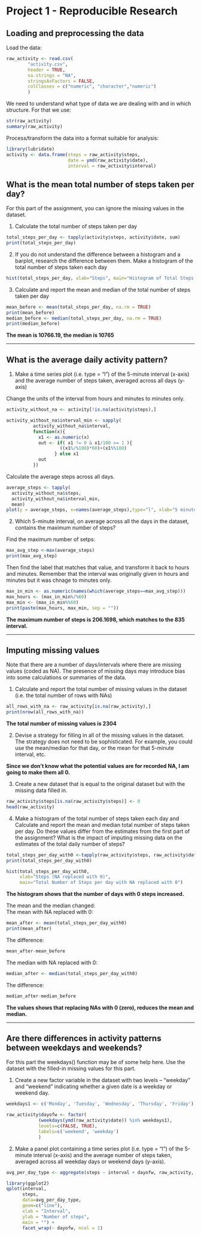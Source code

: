 <!-- rmarkdown v1 -->

# Project 1 - Reproducible Research

## Loading and preprocessing the data

Load the data:

```r
raw_activity <- read.csv(
        "activity.csv",
        header = TRUE, 
        na.strings = "NA", 
        stringsAsFactors = FALSE, 
        colClasses = c("numeric", "character","numeric")
        )
```

We need to understand what type of data we are dealing with and in
which structure. For that we use:

```r
str(raw_activity)
summary(raw_activity)
```

Process/transform the data into a format suitable for analysis:

```r
library(lubridate)
activity <- data.frame(steps = raw_activity$steps, 
                       date = ymd(raw_activity$date), 
                       interval = raw_activity$interval)
```


## What is the mean total number of steps taken per day?

For this part of the assignment, you can ignore the missing values in the dataset.

1. Calculate the total number of steps taken per day
```r
total_steps_per_day <- tapply(activity$steps, activity$date, sum) 
print(total_steps_per_day)

```
2. If you do not understand the difference between a histogram and a barplot, research the difference between them. Make a histogram of the total number of steps taken each day

```r
hist(total_steps_per_day, xlab="Steps", main="Histogram of Total Steps Per Day")
```

3. Calculate and report the mean and median of the total number of steps taken per day

```r
mean_before <- mean(total_steps_per_day, na.rm = TRUE)
print(mean_before)
median_before <- median(total_steps_per_day, na.rm = TRUE)
print(median_before)
```

**The mean is 10766.19, the median is  10765**

***

## What is the average daily activity pattern?

1. Make a time series plot (i.e. type = "l") of the 5-minute interval (x-axis) and the average number of steps taken, averaged across all days (y-axis)

Change the units of the interval from hours and minutes to minutes only. 
```r

activity_without_na <- activity[!is.na(activity$steps),]

activity_without_na$interval_min <- sapply(
          activity_without_na$interval, 
          function(x){
            x1 <- as.numeric(x)
            out <- if( x1 != 0 & x1/100 >= 1 ){
                    ((x1%/%100)*60)+(x1%%100)
                  } else x1 
            out
          })
```

Calculate the average steps across all days.

```r
average_steps <- tapply(
  activity_without_na$steps, 
  activity_without_na$interval_min, 
  mean)
plot(y = average_steps, x=names(average_steps),type="l", xlab="5 minute interval", ylab="Average steps", main="Time series plot")
```


2. Which 5-minute interval, on average across all the days in the dataset, contains the maximum number of steps?

Find the maximum number of setps:
```r
max_avg_step <-max(average_steps)
print(max_avg_step)
```

Then find the label that matches that value, and transform it back to hours and minutes. Remember that the interval was originally given in hours and minutes but it was chnage to minutes only.
```r
max_in_min <- as.numeric(names(which(average_steps==max_avg_step)))
max_hours <- (max_in_min%/%60)
max_min <- (max_in_min%%60)
print(paste(max_hours, max_min, sep = ""))
```

**The maximum number of steps is 206.1698, which matches to the 835 interval.**

***

## Imputing missing values

Note that there are a number of days/intervals where there are missing values (coded as NA). The presence of missing days may introduce bias into some calculations or summaries of the data.

1. Calculate and report the total number of missing values in the dataset (i.e. the total number of rows with NAs)


```r
all_rows_with_na <- raw_activity[is.na(raw_activity),]
print(nrow(all_rows_with_na))

```

**The total number of missing values is 2304**

2. Devise a strategy for filling in all of the missing values in the dataset. The strategy does not need to be sophisticated. For example, you could use the mean/median for that day, or the mean for that 5-minute interval, etc.

**Since we don't know what the potential values are for recorded NA, I am going to make them all 0.**


3. Create a new dataset that is equal to the original dataset but with the missing data filled in.

```r
raw_activity$steps[is.na(raw_activity$steps)] <- 0
head(raw_activity)
```


4. Make a histogram of the total number of steps taken each day and Calculate and report the mean and median total number of steps taken per day. Do these values differ from the estimates from the first part of the assignment? What is the impact of imputing missing data on the estimates of the total daily number of steps?


```r

total_steps_per_day_with0 <-tapply(raw_activity$steps, raw_activity$date, sum) 
print(total_steps_per_day_with0)

hist(total_steps_per_day_with0, 
     xlab="Steps (NA replaced with 0)",
     main="Total Number of Steps per day with NA replaced with 0")

```

**The histogram shows that the number of days with 0 steps increased.**

The mean and the median changed:  
The mean with NA replaced with 0:
```r
mean_after <- mean(total_steps_per_day_with0)
print(mean_after)
```

The difference:
```r
mean_after-mean_before
```

The median with NA replaced with 0:
```r
median_after <- median(total_steps_per_day_with0)
```

The difference:
```r
median_after-median_before
```

**The values shows that replacing NAs with 0 (zero), reduces the mean and median.**

***

## Are there differences in activity patterns between weekdays and weekends?

For this part the weekdays() function may be of some help here. Use the dataset with the filled-in missing values for this part.

1. Create a new factor variable in the dataset with two levels -- "weekday" and "weekend" indicating whether a given date is a weekday or weekend day.
```r

weekdays1 <- c('Monday', 'Tuesday', 'Wednesday', 'Thursday', 'Friday')

raw_activity$dayofw <- factor(
            (weekdays(ymd(raw_activity$date)) %in% weekdays1),
            levels=c(FALSE, TRUE), 
            labels=c('weekend', 'weekday') 
            )
```

2. Make a panel plot containing a time series plot (i.e. type = "l") of the 5-minute interval (x-axis) and the average number of steps taken, averaged across all weekday days or weekend days (y-axis). 

```r
avg_per_day_type <- aggregate(steps ~ interval + dayofw, raw_activity, mean)

library(ggplot2)
qplot(interval, 
      steps, 
      data=avg_per_day_type, 
      geom=c("line"),
      xlab = "Interval", 
      ylab = "Number of steps", 
      main = "") +
      facet_wrap(~ dayofw, ncol = 1)

```
